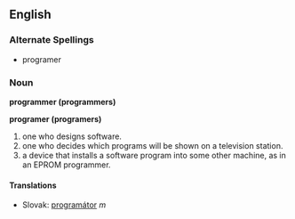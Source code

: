 ==English==

===Alternate Spellings===
* programer

=== Noun ===
'''programmer (programmers)'''

'''programer (programers)'''
# one who designs software.
# one who decides which programs will be shown on a television station.
# a device that installs a software program into some other machine, as in an EPROM programmer.

==== Translations ====
*Slovak: [[programátor]] ''m''